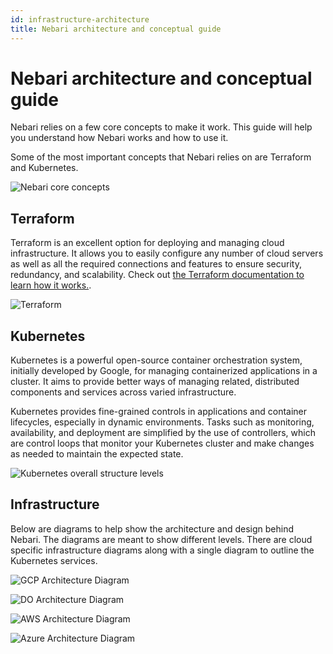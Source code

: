 ```yaml
---
id: infrastructure-architecture
title: Nebari architecture and conceptual guide
---
```


# Nebari architecture and conceptual guide

Nebari relies on a few core concepts to make it work.
This guide will help you understand how Nebari works and how to use it.

Some of the most important concepts that Nebari relies on are Terraform and Kubernetes.

![Nebari core concepts](/img/explanations/core-concepts.png)

## Terraform

Terraform is an excellent option for deploying and managing cloud
infrastructure. It allows you to easily configure any number of
cloud servers as well as all the required connections and features
to ensure security, redundancy, and scalability.
Check out [the Terraform documentation to learn how it works.](https://developer.hashicorp.com/terraform/intro#how-does-terraform-work).

![Terraform](/img/explanations/terraform.png)

## Kubernetes

Kubernetes is a powerful open-source container orchestration system, initially developed by Google,
for managing containerized applications in a cluster. It aims
to provide better ways of managing related, distributed components and services
across varied infrastructure.

Kubernetes provides fine-grained controls in applications and container lifecycles,
especially in dynamic environments. Tasks such as monitoring, availability, and
deployment are simplified by the use of controllers, which are control loops that
monitor your Kubernetes cluster and make changes as needed to maintain the expected
state.

![Kubernetes overall structure levels](/img/explanations/kubernetes-concepts-architecture.jpg)

## Infrastructure

Below are diagrams to help show the architecture and design behind
Nebari. The diagrams are meant to show different levels. There are
cloud specific infrastructure diagrams along with a single diagram to
outline the Kubernetes services.


<Tabs>
  <TabItem value="gcp" label="Google GCP" default>

![GCP Architecture Diagram](/img/explanations/architecture-diagram-gcp.png)

</TabItem>
<TabItem value="do" label="Digital Ocean">

![DO Architecture Diagram](/img/explanations/architecture-diagram-do.png)

</TabItem>
<TabItem value="aws" label="Amazon AWS">

![AWS Architecture Diagram](/img/explanations/architecture-diagram-aws.png)

</TabItem>
<TabItem value="azure" label="Azure">

![Azure Architecture Diagram](/img/explanations/architecture-diagram-azure.png)

</TabItem>
</Tabs>
